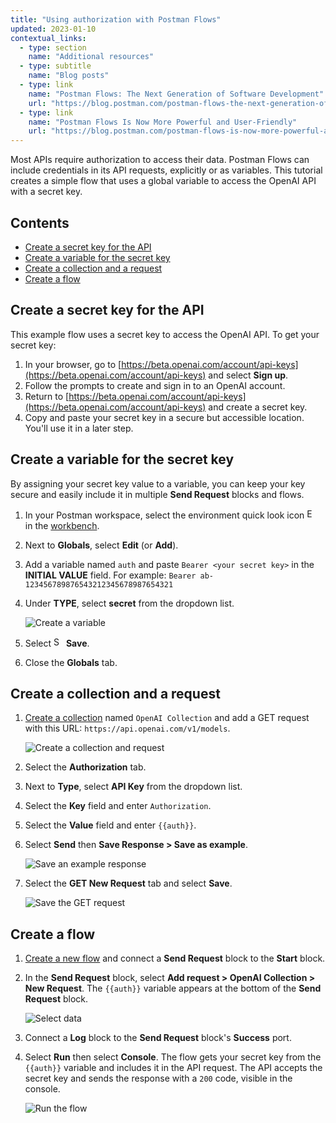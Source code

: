 ```yaml
---
title: "Using authorization with Postman Flows"
updated: 2023-01-10
contextual_links:
  - type: section
    name: "Additional resources"
  - type: subtitle
    name: "Blog posts"
  - type: link
    name: "Postman Flows: The Next Generation of Software Development"
    url: "https://blog.postman.com/postman-flows-the-next-generation-of-software-development/"
  - type: link
    name: "Postman Flows Is Now More Powerful and User-Friendly"
    url: "https://blog.postman.com/postman-flows-is-now-more-powerful-and-user-friendly/"
---
```


Most APIs require authorization to access their data. Postman Flows can include credentials in its API requests, explicitly or as variables. This tutorial creates a simple flow that uses a global variable to access the OpenAI API with a secret key.

## Contents

* [Create a secret key for the API](#create-a-secret-key-for-the-api)
* [Create a variable for the secret key](#create-a-variable-for-the-secret-key)
* [Create a collection and a request](#create-a-collection-and-a-request)
* [Create a flow](#create-a-flow)

## Create a secret key for the API

This example flow uses a secret key to access the OpenAI API. To get your secret key:

1. In your browser, go to [https://beta.openai.com/account/api-keys](https://beta.openai.com/account/api-keys) and select **Sign up**.
1. Follow the prompts to create and sign in to an OpenAI account.
1. Return to [https://beta.openai.com/account/api-keys](https://beta.openai.com/account/api-keys) and create a secret key.
1. Copy and paste your secret key in a secure but accessible location. You'll use it in a later step.

## Create a variable for the secret key

By assigning your secret key value to a variable, you can keep your key secure and easily include it in multiple **Send Request** blocks and flows.

1. In  your Postman workspace, select the environment quick look icon <img alt="Environment quick look icon" src="https://assets.postman.com/postman-docs/icon-environment-quick-look.jpg#icon" width="16px"/> in the [workbench](/docs/getting-started/navigating-postman/#environment-selector-and-environment-quick-look).
1. Next to **Globals**, select **Edit** (or **Add**).
1. Add a variable named `auth` and paste `Bearer <your secret key>` in the **INITIAL VALUE** field. For example: `Bearer ab-123456789876543212345678987654321`
1. Under **TYPE**, select **secret** from the dropdown list.

    ![Create a variable](https://assets.postman.com/postman-docs/v10/flow-auth-create-variable-v10.jpg)

1. Select <img alt="Save icon" src="https://assets.postman.com/postman-docs/icon-save.jpg#icon" width="16px"/> **Save**.
1. Close the **Globals** tab.

## Create a collection and a request

1. [Create a collection](/docs/getting-started/creating-the-first-collection/) named `OpenAI Collection` and add a GET request with this URL: `https://api.openai.com/v1/models`.

    ![Create a collection and request](https://assets.postman.com/postman-docs/v10/flow-auth-collection-v10.jpg)

1. Select the **Authorization** tab.
1. Next to **Type**, select **API Key** from the dropdown list.
1. Select the **Key** field and enter `Authorization`.
1. Select the **Value** field and enter `{{auth}}`.
1. Select **Send** then **Save Response > Save as example**.

    ![Save an example response](https://assets.postman.com/postman-docs/v10/flow-auth-example-v10.jpg)

1. Select the **GET New Request** tab and select **Save**.

    ![Save the GET request](https://assets.postman.com/postman-docs/v10/flow-auth-save-request-v10.jpg)

## Create a flow

1. [Create a new flow](/docs/postman-flows/flows-intro/building-your-first-flow/) and connect a **Send Request** block to the **Start** block.
1. In the **Send Request** block, select **Add request > OpenAI Collection > New Request**. The `{{auth}}` variable appears at the bottom of the **Send Request** block.

    ![Select data](https://assets.postman.com/postman-docs/v10/flow-auth-send-request-v10.jpg)

1. Connect a **Log** block to the **Send Request** block's **Success** port.
1. Select **Run** then select **Console**. The flow gets your secret key from the `{{auth}}` variable and includes it in the API request. The API accepts the secret key and sends the response with a `200` code, visible in the console.

    ![Run the flow](https://assets.postman.com/postman-docs/v10/flow-auth-run-v10.jpg)
